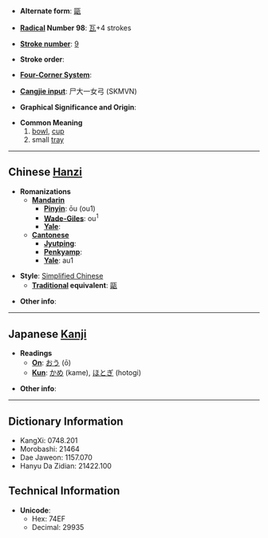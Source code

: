 * '''Alternate form''': [[甌]]

* '''[[Wiktionary:Chinese radical index| Radical]] Number 98''': [[Wiktionary:Chinese radical index 瓦|瓦]]+4 strokes

* '''[[Wiktionary:Chinese total strokes index|Stroke number]]''': [[Wiktionary:Chinese total strokes index 9|9]]

* '''Stroke order''': 

* '''[[Wiktionary:Chinese four corner index|Four-Corner System]]''': 

* '''[[Wiktionary:Chinese Cangjie index|Cangjie input]]''': 尸大一女弓 (SKMVN)

* '''Graphical Significance and Origin''': 

* '''Common Meaning'''
*#[[bowl]], [[cup]]
*# small [[tray]]

----

== Chinese [[Hanzi]] ==

* '''Romanizations'''
** '''[[Mandarin]]'''
*** '''[[Pinyin]]''': ōu (ou1)
*** '''[[Wade-Giles]]''': ou<sup>1</sup>
*** '''[[Yale]]''': 
** '''[[Cantonese]]'''
*** '''[[Jyutping]]''':
*** '''[[Penkyamp]]''': 
*** '''[[Yale]]''': au1

* '''Style''': [[Simplified Chinese]] 
** '''[[Traditional Chinese|Traditional]] equivalent''': [[甌]]

* '''Other info''': 

----

== Japanese [[Kanji]] ==

* '''Readings'''
** '''[[On]]''': [[おう]] (ō)
** '''[[Kun]]''': [[かめ]] (kame), [[ほとぎ]] (hotogi)

* '''Other info''':  

----

== Dictionary Information ==

* KangXi: 0748.201
* Morobashi: 21464
* Dae Jaweon: 1157.070
* Hanyu Da Zidian: 21422.100

== Technical Information ==

* '''Unicode''':
** Hex: 74EF
** Decimal: 29935
